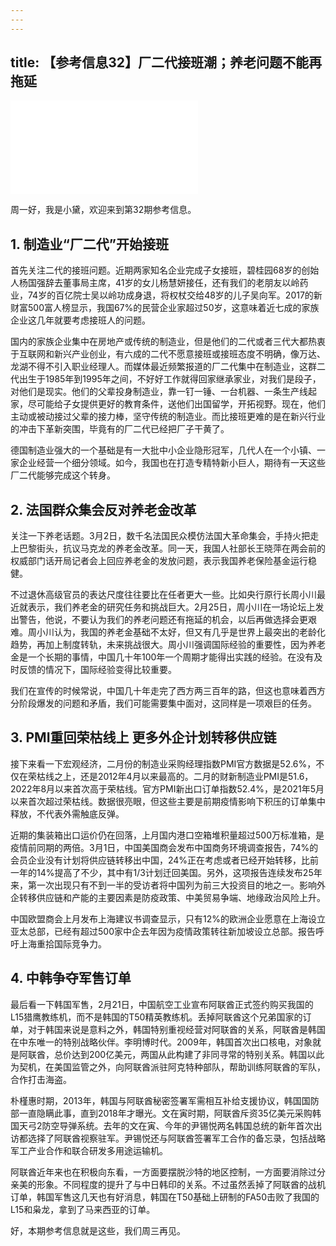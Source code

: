 ```yaml
---
---
---
```

title: 【参考信息32】厂二代接班潮；养老问题不能再拖延
---




<iframe src="//player.bilibili.com/player.html?&bvid=BV1Lo4y1k7nq&page=1&as_wide=1&high_quality=1&danmaku=1" scrolling="no" border="0" frameborder="no" framespacing="0" allowfullscreen></iframe>




周一好，我是小黛，欢迎来到第32期参考信息。

## 1. 制造业“厂二代”开始接班

首先关注二代的接班问题。近期两家知名企业完成子女接班，碧桂园68岁的创始人杨国强辞去董事局主席，41岁的女儿杨慧妍接任，还有我们的老朋友以岭药业，74岁的百亿院士吴以岭功成身退，将权杖交给48岁的儿子吴向军。2017的新财富500富人榜显示，我国67%的民营企业家超过50岁，这意味着近七成的家族企业这几年就要考虑接班人的问题。

国内的家族企业集中在房地产或传统的制造业，但是他们的二代或者三代大都热衷于互联网和新兴产业创业，有六成的二代不愿意接班或接班态度不明确，像万达、龙湖不得不引入职业经理人。而媒体最近频繁报道的厂二代集中在制造业，这群二代出生于1985年到1995年之间，不好好工作就得回家继承家业，对我们是段子，对他们是现实。他们的父辈投身制造业，靠一钉一锤、一台机器、一条生产线起家，尽可能给子女提供更好的教育条件，送他们出国留学，开拓视野。现在，他们主动或被动接过父辈的接力棒，坚守传统的制造业。而比接班更难的是在新兴行业的冲击下革新突围，毕竟有的厂二代已经把厂子干黄了。

德国制造业强大的一个基础是有一大批中小企业隐形冠军，几代人在一个小镇、一家企业经营一个细分领域。如今，我国也在打造专精特新小巨人，期待有一天这些厂二代能够完成这个转身。

## 2. 法国群众集会反对养老金改革

关注一下养老话题。3月2日，数千名法国民众模仿法国大革命集会，手持火把走上巴黎街头，抗议马克龙的养老金改革。同一天，我国人社部长王晓萍在两会前的权威部门话开局记者会上回应养老金的发放问题，表示我国养老保险基金运行稳健。

不过退休高级官员的表达尺度往往要比在任者更大一些。比如央行原行长周小川最近就表示，我们养老金的研究任务和挑战巨大。2月25日，周小川在一场论坛上发出警告，他说，不要认为我们的养老问题还有拖延的机会，以后再做选择会更艰难。周小川认为，我国的养老金基础不太好，但又有几乎是世界上最突出的老龄化趋势，再加上制度转轨，未来挑战很大。周小川强调国际经验的重要性，因为养老金是一个长期的事情，中国几十年100年一个周期才能得出实践的经验。在没有及时反馈的情况下，国际经验变得比较重要。

我们在宣传的时候常说，中国几十年走完了西方两三百年的路，但这也意味着西方分阶段爆发的问题和矛盾，我们可能需要集中面对，这同样是一项艰巨的任务。

## 3. PMI重回荣枯线上 更多外企计划转移供应链

接下来看一下宏观经济，二月份的制造业采购经理指数PMI官方数据是52.6%，不仅在荣枯线之上，还是2012年4月以来最高的。二月的财新制造业PMI是51.6，2022年8月以来首次高于荣枯线。官方PMI新出口订单指数52.4%，是2021年5月以来首次超过荣枯线。数据很亮眼，但这些主要是前期疫情影响下积压的订单集中释放，不代表外需触底反弹。

近期的集装箱出口运价仍在回落，上月国内港口空箱堆积量超过500万标准箱，是疫情前同期的两倍。3月1日，中国美国商会发布中国商务环境调查报告，74%的会员企业没有计划将供应链转移出中国，24%正在考虑或者已经开始转移，比前一年的14%提高了不少，其中有1/3计划迁回美国。另外，这项报告连续发布25年来，第一次出现只有不到一半的受访者将中国列为前三大投资目的地之一。影响外企转移供应链和产能的主要因素是防疫政策、中美贸易争端、地缘政治风险上升。

中国欧盟商会上月发布上海建议书调查显示，只有12%的欧洲企业愿意在上海设立亚太总部，已经有超过500家中企去年因为疫情政策转往新加坡设立总部。报告呼吁上海重拾国际竞争力。

## 4. 中韩争夺军售订单

最后看一下韩国军售，2月21日，中国航空工业宣布阿联酋正式签约购买我国的L15猎鹰教练机，而不是韩国的T50精英教练机。丢掉阿联酋这个兄弟国家的订单，对于韩国来说是意料之外，韩国特别重视经营对阿联酋的关系，阿联酋是韩国在中东唯一的特别战略伙伴。李明博时代。2009年，韩国首次出口核电，对象就是阿联酋，总价达到200亿美元，两国从此构建了非同寻常的特别关系。韩国以此为契机，在美国监管之外，向阿联酋派驻阿克特种部队，帮助训练阿联酋的军队，合作打击海盗。

朴槿惠时期，2013年，韩国与阿联酋秘密签署军需相互补给支援协议，韩国国防部一直隐瞒此事，直到2018年才曝光。文在寅时期，阿联酋斥资35亿美元采购韩国天弓2防空导弹系统。去年的文在寅、今年的尹锡悦两名韩国总统的新年首次出访都选择了阿联酋视察驻军。尹锡悦还与阿联酋签署军工合作的备忘录，包括战略军工产业合作和联合研发多用途运输机。

阿联酋近年来也在积极向东看，一方面要摆脱沙特的地区控制，一方面要消除过分亲美的形象。不同程度的提升了与中日韩印的关系。不过虽然丢掉了阿联酋的战机订单，韩国军售这几天也有好消息，韩国在T50基础上研制的FA50击败了我国的L15和枭龙，拿到了马来西亚的订单。

好，本期参考信息就是这些，我们周三再见。
